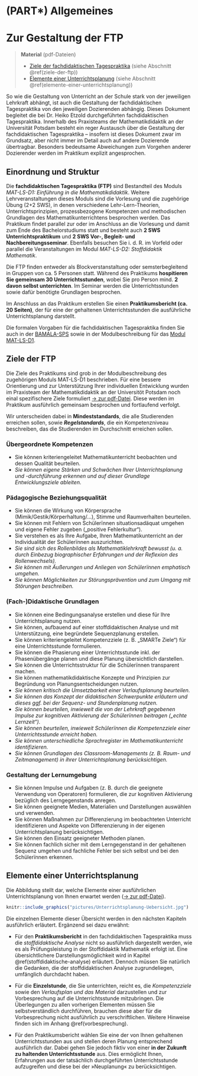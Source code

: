 # (PART\*) Allgemeines {.unnumbered}  
  

# Zur Gestaltung der FTP

> **Material** (pdf-Dateien)
>
> + [Ziele der fachdidaktischen Tagespraktika](files/Zielkompetenzen2024.pdf) (siehe Abschnitt \@ref(ziele-der-ftp))
> + [Elemente einer Unterrichtsplanung](files/Unterrichtsplanung-Uebersicht.pdf) (siehe Abschnitt \@ref(elemente-einer-unterrichtsplanung)) 


So wie die Gestaltung von Unterricht an der Schule stark von der jeweiligen Lehrkraft abhängt, ist auch die Gestaltung der fachdidaktischen Tagespraktika von den jeweiligen Dozierenden abhängig.
Dieses Dokument begleitet die bei Dr. Heiko Etzold durchgeführten fachdidaktischen Tagespraktika.
Innerhalb des Praxisteams der Mathematikdidaktik an der Universität Potsdam besteht ein reger Austausch über die Gestaltung der fachdidaktischen Tagespraktika -- insofern ist dieses Dokument zwar im Grundsatz, aber nicht immer im Detail auch auf andere Dozierende übertragbar.
Besonders bedeutsame Abweichungen zum Vorgehen anderer Dozierender werden im Praktikum explizit angesprochen.


## Einordnung und Struktur

Die **fachdidaktischen Tagespraktika (FTP)** sind Bestandteil des Moduls *MAT-LS-D1: Einführung in die Mathematikdidaktik*.
Weitere Lehrveranstaltungen dieses Moduls sind die Vorlesung und die zugehörige Übung (2+2 SWS), in denen verschiedene Lehr-Lern-Theorien, Unterrichtsprinzipien, prozessbezogene Kompetenzen und methodischen Grundlagen des Mathematikunterrichtens besprochen werden.
Das Praktikum findet parallel zur oder im Anschluss an die Vorlesung und damit zum Ende des Bachelorstudiums statt und besteht auch **2 SWS Unterrichtspraktikum** und **2 SWS Vor-, Begleit- und Nachbereitungsseminar**.
Ebenfalls besuchen Sie i. d. R. im Vorfeld oder parallel die Veranstaltungen im Modul *MAT-LS-D2: Stoffdidaktik Mathematik*.

Die FTP finden entweder als Blockverstanstaltung oder semsterbegleitend in Gruppen von ca. 5 Personen statt.
Während des Praktikums **hospitieren Sie gemeinsam 30 Unterrichtsstunden**, wobei Sie pro Person mind. **2 davon selbst unterrichten**.
Im Seminar werden die Unterrichtsstunden sowie dafür benötigte Grundlagen besprochen.

Im Anschluss an das Praktikum erstellen Sie einen **Praktikumsbericht (ca. 20 Seiten)**, der für eine der gehaltenen Unterrichtsstunden die ausführliche Unterrichtsplanung darstellt.

Die formalen Vorgaben für die fachdidaktischen Tagespraktika finden Sie auch in der [BAMALA-SPS](https://www.uni-potsdam.de/de/studium/konkret/rechtsgrundlagen/studienordnungen/praktika-im-lehramt) sowie in der Modulbeschreibung für das [Modul MAT-LS-D1](https://puls.uni-potsdam.de/qisserver/rds?state=verpublish&status=init&vmfile=no&moduleCall=modulansicht&publishConfFile=modulverwaltung&publishSubDir=up/modulbearbeiter&&modul.modul_id=3154&menuid=&topitem=Modulbeschreibung&subitem=).


## Ziele der FTP

Die Ziele des Praktikums sind grob in der Modulbeschreibung des zugehörigen Moduls MAT-LS-D1 beschrieben.
Für eine bessere Orientierung und zur Unterstützung Ihrer individuellen Entwicklung wurden im Praxisteam der Mathematikdidaktik an der Universitöt Potsdam noch einal spezifischere Ziele formuliert [→ zur pdf-Datei](files/Zielkompetenzen2024.pdf). Diese werden im Praktikum ausführlich gemeinsam besprochen und fortlaufend verfolgt.

Wir unterscheiden dabei in **Mindeststandards**, die alle Studierenden erreichen sollen, sowie ***Regelstandards***, die ein Kompetenzniveau beschreiben, das die Studierenden im Durchschnitt erreichen sollen.

### Übergeordnete Kompetenzen {-}
- Sie können kriteriengeleitet Mathematikunterricht beobachten und dessen Qualität beurteilen.
- *Sie können eigene Stärken und Schwächen Ihrer Unterrichtsplanung und -durchführung erkennen und auf dieser Grundlage Entwicklungsziele ableiten.*

### Pädagogische Beziehungsqualität {-}
- Sie können die Wirkung von Körpersprache (Mimik/Gestik/Körperhaltung/…), Stimme und Raumverhalten beurteilen.
- Sie können mit Fehlern von Schülerïnnen situationsadäquat umgehen und eigene Fehler zugeben („positive Fehlerkultur“).
- Sie verstehen es als Ihre Aufgabe, Ihren Mathematikunterricht an der Individualität der Schülerïnnen auszurichten.
- *Sie sind sich des Rollenbildes als Mathematiklehrkraft bewusst (u. a. durch Einbezug biographischer Erfahrungen und der Reflexion des Rollenwechsels).* 
- *Sie können mit Äußerungen und Anliegen von Schülerïnnen emphatisch umgehen.*
- *Sie können Möglichkeiten zur Störungsprävention und zum Umgang mit Störungen beschreiben.*

### (Fach-)Didaktische Grundlagen {-}
- Sie können eine Bedingungsanalyse erstellen und diese für Ihre Unterrichtsplanung nutzen.
- Sie können, aufbauend auf einer stoffdidaktischen Analyse und mit Unterstützung, eine begründete Sequenzplanung erstellen.
- Sie können kriteriengeleitet Kompetenzziele (z. B. „SMARTe Ziele“) für eine Unterrichtsstunde formulieren.
- Sie können die Phasierung einer Unterrichtsstunde inkl. der Phasenübergänge planen und diese Planung übersichtlich darstellen.
- Sie können die Unterrichtsstruktur für die Schülerïnnen transparent machen.
- Sie können mathematikdidaktische Konzepte und Prinzipien zur Begründung von Planungsentscheidungen nutzen.
- *Sie können kritisch die Umsetzbarkeit einer Verlaufsplanung beurteilen. *
- *Sie können das Konzept der didaktischen Schwerpunkte erläutern und dieses ggf. bei der Sequenz- und Stundenplanung nutzen. *
- *Sie können beurteilen, inwieweit die von der Lehrkraft gegebenen Impulse zur kognitiven Aktivierung der Schülerïnnen beitragen („echte Lernzeit“). *
- *Sie können beurteilen, inwieweit Schülerïnnen die Kompetenzziele einer Unterrichtsstunde erreicht haben.*
- *Sie können unterschiedliche Sprachregister im Mathematikunterricht identifizieren.*
- *Sie können Grundlagen des Classroom-Managements (z. B. Raum- und Zeitmanagement) in ihrer Unterrichtsplanung berücksichtigen.*

### Gestaltung der Lernumgebung {-}
- Sie können Impulse und Aufgaben (z. B. durch die geeignete Verwendung von Operatoren) formulieren, die zur kognitiven Aktivierung bezüglich des Lerngegenstands anregen.
- Sie können geeignete Medien, Materialien und Darstellungen auswählen und verwenden. 
- Sie können Maßnahmen zur Differenzierung im beobachteten Unterricht identifizieren und Aspekte von Differenzierung in der eigenen Unterrichtsplanung berücksichtigen. 
- Sie können den Einsatz geeigneter Methoden planen.
- Sie können fachlich sicher mit dem Lerngegenstand in der gehaltenen Sequenz umgehen und fachliche Fehler bei sich selbst und bei den Schülerïnnen erkennen.




## Elemente einer Unterrichtsplanung

Die Abbildung stellt dar, welche Elemente einer ausführlichen Unterrichtsplanung von Ihnen erwartet werden ([→ zur pdf-Datei](files/Unterrichtsplanung-Uebersicht.pdf)).

```r
knitr::include_graphics("pictures/Unterrichtsplanung-Uebersicht.jpg")
```

Die einzelnen Elemente dieser Übersicht werden in den nächsten Kapiteln ausführlich erläutert. Ergänzend sei dazu erwähnt:

* Für den **Praktikumsbericht** in den fachdidaktischen Tagespraktika muss die *stoffdidaktische Analyse* nicht so ausführlich dargestellt werden, wie es als Prüfungsleistung in der Stoffdidaktik Mathematik erfolgt ist. 
Eine übersichtlichere Darstellungsmöglichkeit wird in Kapitel \@ref(stoffdidaktische-analyse) erläutert. 
Dennoch müssen Sie natürlich die Gedanken, die der stoffdidaktischen Analyse zugrundeliegen, umfänglich durchdacht haben.

* Für die **Einzelstunde**, die Sie unterrichten, reicht es, die *Kompetenzziele* sowie den *Verlaufsplan und das Material* darzustellen und zur Vorbesprechung auf die Unterrichtsstunde mitzubringen.
Die Überlegungen zu allen vorherigen Elementen müssen Sie selbstverständlich durchführen, brauchen diese aber für die Vorbesprechung nicht ausführlich zu verschriftlichen. 
Weitere Hinweise finden sich im Anhang \@ref(vorbesprechung).

* Für den Praktikumsbericht wählen Sie eine der von Ihnen gehaltenen Unterrichtsstunden aus und stellen deren Planung entsprechend ausführlich dar.
Dabei gehen Sie jedoch fiktiv von einer **in der Zukunft zu haltenden Unterrichtsstunde** aus.
Dies ermöglicht Ihnen, Erfahrungen aus der tatsächlich durchgeführten Unterrichtsstunde aufzugreifen und diese bei der »Neuplanung« zu berücksichtigen.  

